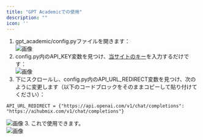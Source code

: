 ```yaml
---
title: "GPT Academicでの使用"
description: ""
icon: ''
---
```


1. gpt_academic/config.pyファイルを開きます：  
![画像](../../public/cn/image16.png) 
1. config.py内のAPI_KEY変数を見つけ、[当サイトのキー](https://aihubmix.com/token)を入力するだけです：  
![画像](../../public/cn/image17.png) 
2. 下にスクロールし、config.py内のAPI_URL_REDIRECT変数を見つけ、次のように変更します（以下のコードブロックをそのままコピーして貼り付けてください）：  
```
API_URL_REDIRECT = {"https://api.openai.com/v1/chat/completions": "https://aihubmix.com/v1/chat/completions"}
```
![画像](../../public/cn/image18.png) 
3. これで使用できます。  
![画像](../../public/cn/image19.png)